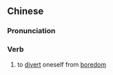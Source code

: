 ==Chinese==
{{zh-forms|s=遣闷}}

===Pronunciation===
{{zh-pron
|m=qiǎnmèn
|c=hin2 mun6
|cat=v
}}

===Verb===
{{zh-verb}}

# to [[divert]] oneself from [[boredom]]